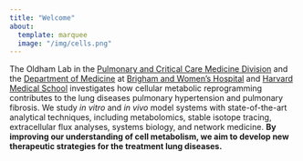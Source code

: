 ```yaml
---
title: "Welcome"
about:
  template: marquee
  image: "/img/cells.png"
---
```


The Oldham Lab in the [Pulmonary and Critical Care Medicine Division](https://www.brighamandwomens.org/medicine/pulmonary-and-critical-care-medicine) and the [Department of Medicine](https://www.brighamandwomens.org/department-of-medicine) at [Brigham and Women’s Hospital](https://www.brighamandwomens.org/) and [Harvard Medical School](https://hms.harvard.edu/) investigates how cellular metabolic reprogramming contributes to the lung diseases pulmonary hypertension and pulmonary fibrosis. We study *in vitro* and *in vivo* model systems with state-of-the-art analytical techniques, including metabolomics, stable isotope tracing, extracellular flux analyses, systems biology, and network medicine. **By improving our understanding of cell metabolism, we aim to develop new therapeutic strategies for the treatment lung diseases.**

